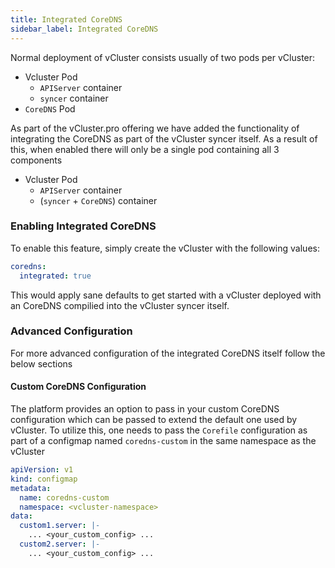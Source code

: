 ```yaml
---
title: Integrated CoreDNS
sidebar_label: Integrated CoreDNS 
---
```


Normal deployment of vCluster consists usually of two pods per vCluster:
- Vcluster Pod
    - `APIServer` container 
    - `syncer` container
- `CoreDNS` Pod

As part of the vCluster.pro offering we have added the functionality of integrating the
CoreDNS as part of the vCluster syncer itself. As a result of this, when enabled there will only be
a single pod containing all 3 components 
- Vcluster Pod
    - `APIServer` container
    - (`syncer` + `CoreDNS`) container

### Enabling Integrated CoreDNS

To enable this feature, simply create the vCluster with the following values:

```yaml
coredns:
  integrated: true
```

This would apply sane defaults to get started with a vCluster deployed with an CoreDNS compilied into
the vCluster syncer itself.

### Advanced Configuration

For more advanced configuration of the integrated CoreDNS itself follow the below sections

#### Custom CoreDNS Configuration

The platform provides an option to pass in your custom CoreDNS configuration which can be passed to extend the default one used by vCluster.
To utilize this, one needs to pass the `Corefile` configuration as part of a configmap named `coredns-custom` in the same namespace as the vCluster

```yaml
apiVersion: v1
kind: configmap
metadata:
  name: coredns-custom
  namespace: <vcluster-namespace>
data:
  custom1.server: |-
    ... <your_custom_config> ...
  custom2.server: |-
    ... <your_custom_config> ...
```
